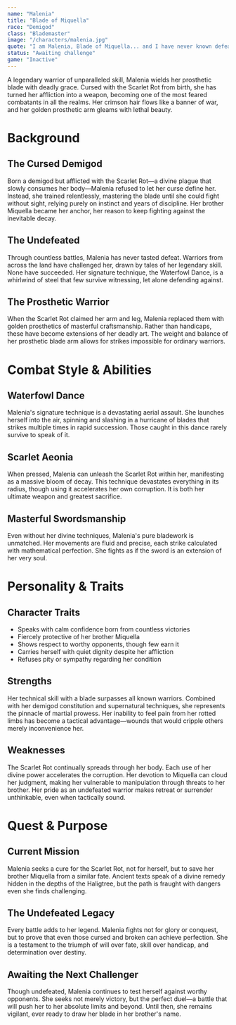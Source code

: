 ```yaml
---
name: "Malenia"
title: "Blade of Miquella"
race: "Demigod"
class: "Blademaster"
image: "/characters/malenia.jpg"
quote: "I am Malenia, Blade of Miquella... and I have never known defeat."
status: "Awaiting challenge"
game: "Inactive"
---
```


A legendary warrior of unparalleled skill, Malenia wields her prosthetic blade with deadly grace. Cursed with the Scarlet Rot from birth, she has turned her affliction into a weapon, becoming one of the most feared combatants in all the realms. Her crimson hair flows like a banner of war, and her golden prosthetic arm gleams with lethal beauty.

# Background

## The Cursed Demigod

Born a demigod but afflicted with the Scarlet Rot—a divine plague that slowly consumes her body—Malenia refused to let her curse define her. Instead, she trained relentlessly, mastering the blade until she could fight without sight, relying purely on instinct and years of discipline. Her brother Miquella became her anchor, her reason to keep fighting against the inevitable decay.

## The Undefeated

Through countless battles, Malenia has never tasted defeat. Warriors from across the land have challenged her, drawn by tales of her legendary skill. None have succeeded. Her signature technique, the Waterfowl Dance, is a whirlwind of steel that few survive witnessing, let alone defending against.

## The Prosthetic Warrior

When the Scarlet Rot claimed her arm and leg, Malenia replaced them with golden prosthetics of masterful craftsmanship. Rather than handicaps, these have become extensions of her deadly art. The weight and balance of her prosthetic blade arm allows for strikes impossible for ordinary warriors.

<CharacterImageCard
  src="/characters/malenia.jpg"
  alt="Malenia, Blade of Miquella"
  caption="The undefeated warrior in her iconic stance"
/>

# Combat Style & Abilities

## Waterfowl Dance

Malenia's signature technique is a devastating aerial assault. She launches herself into the air, spinning and slashing in a hurricane of blades that strikes multiple times in rapid succession. Those caught in this dance rarely survive to speak of it.

## Scarlet Aeonia

When pressed, Malenia can unleash the Scarlet Rot within her, manifesting as a massive bloom of decay. This technique devastates everything in its radius, though using it accelerates her own corruption. It is both her ultimate weapon and greatest sacrifice.

## Masterful Swordsmanship

Even without her divine techniques, Malenia's pure bladework is unmatched. Her movements are fluid and precise, each strike calculated with mathematical perfection. She fights as if the sword is an extension of her very soul.

# Personality & Traits

## Character Traits

- Speaks with calm confidence born from countless victories
- Fiercely protective of her brother Miquella
- Shows respect to worthy opponents, though few earn it
- Carries herself with quiet dignity despite her affliction
- Refuses pity or sympathy regarding her condition

## Strengths

Her technical skill with a blade surpasses all known warriors. Combined with her demigod constitution and supernatural techniques, she represents the pinnacle of martial prowess. Her inability to feel pain from her rotted limbs has become a tactical advantage—wounds that would cripple others merely inconvenience her.

## Weaknesses

The Scarlet Rot continually spreads through her body. Each use of her divine power accelerates the corruption. Her devotion to Miquella can cloud her judgment, making her vulnerable to manipulation through threats to her brother. Her pride as an undefeated warrior makes retreat or surrender unthinkable, even when tactically sound.

# Quest & Purpose

## Current Mission

Malenia seeks a cure for the Scarlet Rot, not for herself, but to save her brother Miquella from a similar fate. Ancient texts speak of a divine remedy hidden in the depths of the Haligtree, but the path is fraught with dangers even she finds challenging.

## The Undefeated Legacy

Every battle adds to her legend. Malenia fights not for glory or conquest, but to prove that even those cursed and broken can achieve perfection. She is a testament to the triumph of will over fate, skill over handicap, and determination over destiny.

## Awaiting the Next Challenger

Though undefeated, Malenia continues to test herself against worthy opponents. She seeks not merely victory, but the perfect duel—a battle that will push her to her absolute limits and beyond. Until then, she remains vigilant, ever ready to draw her blade in her brother's name.
